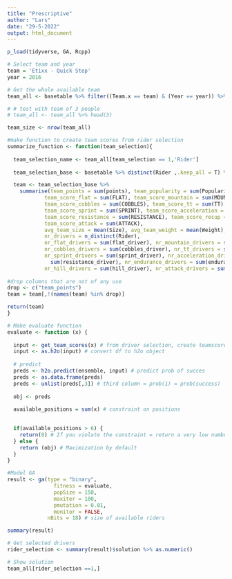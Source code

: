 ```yaml
---
title: "Prescriptive"
author: "Lars"
date: "29-5-2022"
output: html_document
---
```


```r
p_load(tidyverse, GA, Rcpp)

```

```r
# Select team and year 
team = 'Etixx - Quick Step'
year = 2016
```

```r
# Get the whole available team
team_all <- basetable %>% filter((Team.x == team) & (Year == year)) %>% distinct(Rider,.keep_all = T) %>%     select(Rider,Team.x) # Select the available team members of a given team in a given year

# # test with team of 3 people
# team_all <- team_all %>% head(3)

team_size <- nrow(team_all) 
```

```r
#make function to create team scores from rider selection
summarize_function <- function(team_selection){
  
  team_selection_name <- team_all[team_selection == 1,'Rider']
  
  team_selection_base <- basetable %>% distinct(Rider ,.keep_all = T) %>% filter(Rider %in% team_selection_name)

  team <- team_selection_base %>%
    summarise(team_points = sum(points), team_popularity = sum(Popularity), team_potential = sum(Potential),
            team_score_flat = sum(FLAT), team_score_mountain = sum(MOUNTAIN), team_score_downhill = sum(DOWNHILL),
            team_score_cobbles = sum(COBBLES), team_score_tt = sum(TT), team_score_prologue = sum(PROLOGUE),
            team_score_sprint = sum(SPRINT), team_score_acceleration = sum(ACCELERATION), team_score_endurance = sum(ENDURANCE),
            team_score_resistance = sum(RESISTANCE), team_score_recup = sum(RECUP), team_score_hill = sum(HILL),
            team_score_attack = sum(ATTACK), 
            avg_team_size = mean(Size), avg_team_weight = mean(Weight),
            nr_drivers = n_distinct(Rider),
            nr_flat_drivers = sum(flat_driver), nr_mountain_drivers = sum(mountain_driver), nr_downhill_drivers = sum(downhill_driver),
            nr_cobbles_drivers = sum(cobbles_driver), nr_tt_drivers = sum(tt_driver), nr_prologue_drivers = sum(prologue_driver),
            nr_sprint_drivers = sum(sprint_driver), nr_acceleration_drivers = sum(acceleration_driver), nr_resistance_drivers =
              sum(resistance_driver), nr_endurance_drivers = sum(endurance_driver), nr_recup_drivers = sum(recup_driver), 
            nr_hill_drivers = sum(hill_driver), nr_attack_drivers = sum(attack_driver), avg_age_drivers = mean(age))
  
#drop columns that are not of any use
drop <- c("team_points")
team = team[,!(names(team) %in% drop)]

return(team)
}
```


```r
# Make evaluate function
evaluate <- function (x) {
  
  input <- get_team_scores(x) # from driver selection, create teamscores df
  input <- as.h2o(input) # convert df to h2o object
  
  # predict
  preds <- h2o.predict(ensemble, input) # predict prob of succes
  preds <- as.data.frame(preds) 
  preds <- unlist(preds[,3]) # third column = prob(1) = prob(success)
  
  obj <- preds
  
  available_positions = sum(x) # constraint on positions

  
  if(available_positions > 6) {
    return(0) # If you violate the constraint = return a very low number
  } else {
    return (obj) # Maximization by default
  }
}

#Model GA
result <- ga(type = "binary",
               fitness = evaluate, 
               popSize = 150, 
               maxiter = 100, 
               pmutation = 0.01, 
               monitor = FALSE,
             nBits = 18) # size of available riders

summary(result)
```

```r
# Get selected drivers 
rider_selection <- summary(result)$solution %>% as.numeric()
```

```r
# Show solution
team_all[rider_selection ==1,]
```



